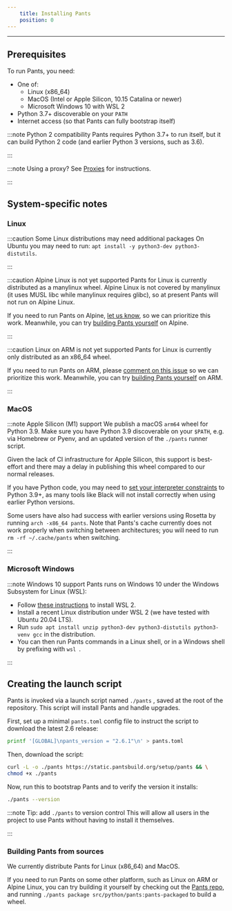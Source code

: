```yaml
---
    title: Installing Pants
    position: 0
---
```


---

## Prerequisites

To run Pants, you need:

- One of:
  - Linux (x86_64)
  - MacOS (Intel or Apple Silicon, 10.15 Catalina or newer)
  - Microsoft Windows 10 with WSL 2
- Python 3.7+ discoverable on your `PATH`
- Internet access (so that Pants can fully bootstrap itself)

:::note Python 2 compatibility
Pants requires Python 3.7+ to run itself, but it can build Python 2 code (and earlier Python 3 versions, such as 3.6).

:::

:::note Using a proxy?
See [Proxies](../../using-pants/troubleshooting-common-issues/proxies.mdx) for instructions.

:::

## System-specific notes

### Linux

:::caution Some Linux distributions may need additional packages
On Ubuntu you may need to run:
`apt install -y python3-dev python3-distutils`.

:::

:::caution Alpine Linux is not yet supported
Pants for Linux is currently distributed as a manylinux wheel. Alpine Linux is not covered by manylinux (it uses MUSL libc while manylinux requires glibc), so at present Pants will not run on Alpine Linux.

If you need to run Pants on Alpine, [let us know](/community/members), so we can prioritize this work. Meanwhile, you can try [building Pants yourself](#building-pants-from-sources) on Alpine.

:::

:::caution Linux on ARM is not yet supported
Pants for Linux is currently only distributed as an x86_64 wheel.

If you need to run Pants on ARM, please [comment on this issue](https://github.com/pantsbuild/pants/issues/12183) so we can prioritize this work. Meanwhile, you can try [building Pants yourself](#building-pants-from-sources) on ARM.

:::

### MacOS

:::note Apple Silicon (M1) support
We publish a macOS `arm64` wheel for Python 3.9. Make sure you have Python 3.9 discoverable on your `$PATH`, e.g. via Homebrew or Pyenv, and an updated version of the `./pants` runner script.

Given the lack of CI infrastructure for Apple Silicon, this support is best-effort and there may a delay in publishing this wheel compared to our normal releases.

If you have Python code, you may need to [set your interpreter constraints](../../python/overview/interpreter-compatibility.mdx) to Python 3.9+, as many tools like Black will not install correctly when using earlier Python versions.

Some users have also had success with earlier versions using Rosetta by running `arch -x86_64 pants`. Note that Pants's cache currently does not work properly when switching between architectures; you will need to run `rm -rf ~/.cache/pants` when switching.

:::

### Microsoft Windows

:::note Windows 10 support
Pants runs on Windows 10 under the Windows Subsystem for Linux (WSL):

- Follow [these instructions](https://docs.microsoft.com/en-us/windows/wsl/install-win10) to install WSL 2.
- Install a recent Linux distribution under WSL 2 (we have tested with Ubuntu 20.04 LTS).
- Run `sudo apt install unzip python3-dev python3-distutils python3-venv gcc` in the distribution.
- You can then run Pants commands in a Linux shell, or in a Windows shell by prefixing with `wsl `.

:::

## Creating the launch script

Pants is invoked via a launch script named `./pants` , saved at the root of the repository. This script will install Pants and handle upgrades.

First, set up a minimal `pants.toml` config file to instruct the script to download the latest 2.6 release:

```bash
printf '[GLOBAL]\npants_version = "2.6.1"\n' > pants.toml
```

Then, download the script:

```bash
curl -L -o ./pants https://static.pantsbuild.org/setup/pants && \
chmod +x ./pants
```

Now, run this to bootstrap Pants and to verify the version it installs:

```bash
./pants --version
```

:::note Tip: add `./pants` to version control
This will allow all users in the project to use Pants without having to install it themselves.

:::

### Building Pants from sources

We currently distribute Pants for Linux (x86_64) and MacOS.

If you need to run Pants on some other platform, such as Linux on ARM or Alpine Linux, you can try building it yourself by checking out the [Pants repo](https://github.com/pantsbuild/pants), and running `./pants package src/python/pants:pants-packaged` to build a wheel.
